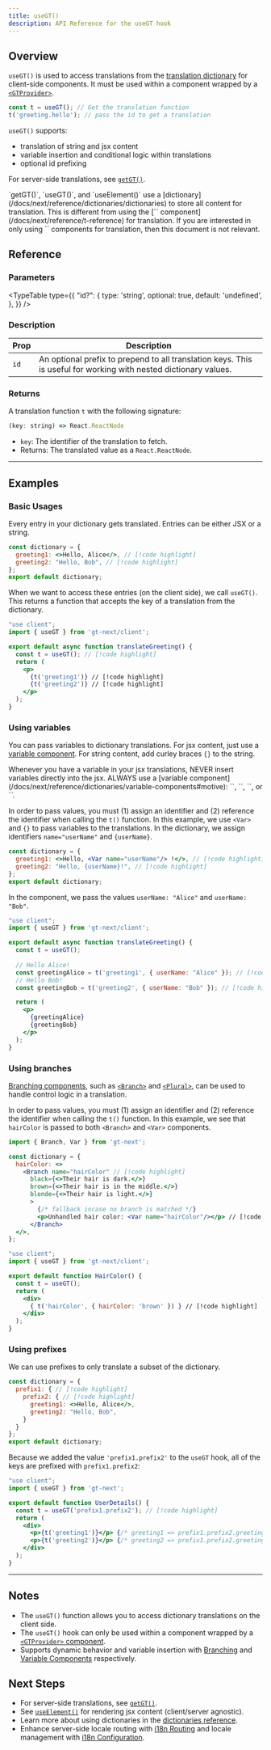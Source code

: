 ```yaml
---
title: useGT()
description: API Reference for the useGT hook
---
```


## Overview

`useGT()` is used to access translations from the [translation dictionary](/docs/next/reference/dictionaries/dictionaries) for client-side components.
It must be used within a component wrapped by a [`<GTProvider>`](/docs/next/api/components/gtprovider).

```jsx
const t = useGT(); // Get the translation function
t('greeting.hello'); // pass the id to get a translation
```

`useGT()` supports:
  * translation of string and jsx content
  * variable insertion and conditional logic within translations
  * optional id prefixing

For server-side translations, see [`getGT()`](/docs/next/api/dictionary/getGT).

<Callout>
  `getGT()`, `useGT()`, and `useElement()` use a [dictionary](/docs/next/reference/dictionaries/dictionaries) to store all content for translation.
  This is different from using the [`<T>` component](/docs/next/reference/t-reference) for translation.
  If you are interested in only using `<T>` components for translation, then this document is not relevant.
</Callout>

## Reference

### Parameters

<TypeTable
  type={{
    "id?": {
        type: 'string',
        optional: true,
        default: 'undefined',
    },
  }}
/>

### Description

| Prop | Description |
| ---- | ----------- |
| `id` | An optional prefix to prepend to all translation keys. This is useful for working with nested dictionary values.|

### Returns

A translation function `t` with the following signature:

```jsx
(key: string) => React.ReactNode
```
- `key`: The identifier of the translation to fetch.
- Returns: The translated value as a `React.ReactNode`.

---

## Examples

### Basic Usages
Every entry in your dictionary gets translated.
Entries can be either JSX or a string.

```jsx title="dictionary.jsx" copy
const dictionary = {
  greeting1: <>Hello, Alice</>, // [!code highlight]
  greeting2: "Hello, Bob", // [!code highlight]
};
export default dictionary;
```

When we want to access these entries (on the client side), we call `useGT()`.
This returns a function that accepts the key of a translation from the dictionary.

```jsx title="translateGreeting.jsx" copy
"use client";
import { useGT } from 'gt-next/client';

export default async function translateGreeting() {
  const t = useGT(); // [!code highlight]
  return (
    <p>
      {t('greeting1')} // [!code highlight]
      {t('greeting2')} // [!code highlight]
    </p>
  );
}
```

### Using variables

You can pass variables to dictionary translations.
For jsx content, just use a [variable component](/docs/next/reference/dictionaries/variable-components).
For string content, add curley braces `{}` to the string.

<Callout type="error">
  Whenever you have a variable in your jsx translations,
  NEVER insert variables directly into the jsx.
  ALWAYS use a [variable component](/docs/next/reference/dictionaries/variable-components#motive):
  `<Currency>`, `<DateTime>`, `<Num>`, or `<Var>`.
</Callout>

In order to pass values, you must (1) assign an identifier and (2) reference the identifier when calling the `t()` function.
In this example, we use `<Var>` and `{}` to pass variables to the translations.
In the dictionary, we assign identifiers `name="userName"` and `{userName}`.

```jsx title="dictionary.jsx" copy
const dictionary = {
  greeting1: <>Hello, <Var name="userName"/> !</>, // [!code highlight]
  greeting2: "Hello, {userName}!", // [!code highlight]
};
export default dictionary;
```
In the component, we pass the values `userName: "Alice"` and `userName: "Bob"`.

```jsx title="translateGreeting.jsx" copy
"use client";
import { useGT } from 'gt-next/client';

export default async function translateGreeting() {
  const t = useGT();
  
  // Hello Alice!
  const greetingAlice = t('greeting1', { userName: "Alice" }); // [!code highlight]
  // Hello Bob!
  const greetingBob = t('greeting2', { userName: "Bob" }); // [!code highlight]

  return (
    <p>
      {greetingAlice}
      {greetingBob}
    </p>
  );
}
```

### Using branches
[Branching components](/docs/next/reference/dictionaries/branching-components), such as [`<Branch>`](/docs/next/api/components/branch) and [`<Plural>`](/docs/next/api/components/plural),
can be used to handle control logic in a translation.

In order to pass values, you must (1) assign an identifier and (2) reference the identifier when calling the `t()` function.
In this example, we see that `hairColor` is passed to both `<Branch>` and `<Var>` components.
```jsx title="dictionary.jsx" copy
import { Branch, Var } from 'gt-next';

const dictionary = {
  hairColor: <>
    <Branch name="hairColor" // [!code highlight]
      black={<>Their hair is dark.</>}
      brown={<>Their hair is in the middle.</>}
      blonde={<>Their hair is light.</>}
      >
        {/* fallback incase no branch is matched */}
        <p>Unhandled hair color: <Var name="hairColor"/></p> // [!code highlight]
      </Branch>
  </>,
};
```

```jsx title="HairColor.jsx" copy
"use client";
import { useGT } from 'gt-next/client';

export default function HairColor() {
  const t = useGT();
  return (
    <div>
      { t('hairColor', { hairColor: 'brown' }) } // [!code highlight]
    </div>
  );
}
```

### Using prefixes

We can use prefixes to only translate a subset of the dictionary.
```jsx  title="dictionary.jsx" copy
const dictionary = {
  prefix1: { // [!code highlight]
    prefix2: { // [!code highlight]
      greeting1: <>Hello, Alice</>,
      greeting2: "Hello, Bob",
    }
  }
};
export default dictionary;
```
Because we added the value `'prefix1.prefix2'` to the `useGT` hook, all of the keys are prefixed with `prefix1.prefix2`:
```jsx title="UserDetails.jsx" copy
"use client";
import { useGT } from 'gt-next';

export default function UserDetails() {
  const t = useGT('prefix1.prefix2'); // [!code highlight]
  return (
    <div>
      <p>{t('greeting1')}</p> {/* greeting1 => prefix1.prefix2.greeting1 */} // [!code highlight]
      <p>{t('greeting2')}</p> {/* greeting2 => prefix1.prefix2.greeting2 */} // [!code highlight]
    </div>
  );
}
```
--- 
## Notes
 * The `useGT()` function allows you to access dictionary translations on the client side.
 * The `useGT()` hook can only be used within a component wrapped by a [`<GTProvider>` component](/docs/next/api/components/gtprovider).
 * Supports dynamic behavior and variable insertion with [Branching](/docs/next/reference/template-dictionaries/branching-components) and [Variable Components]((/docs/next/reference/template-dictionaries/variable-components)) respectively.

## Next Steps
 * For server-side translations, see [`getGT()`](/docs/next/api/dictionary/getGT).
 * See [`useElement()`](/docs/next/api/element/useElement) for rendering jsx content (client/server agnostic).
 * Learn more about using dictionaries in the [dictionaries reference](/docs/next/reference/dictionaries/dictionaries).
 * Enhance server-side locale routing with [i18n Routing](/docs/next/guides/i18n-routing) and locale management with [i18n Configuration](/docs/next/reference/i18n-configuration).